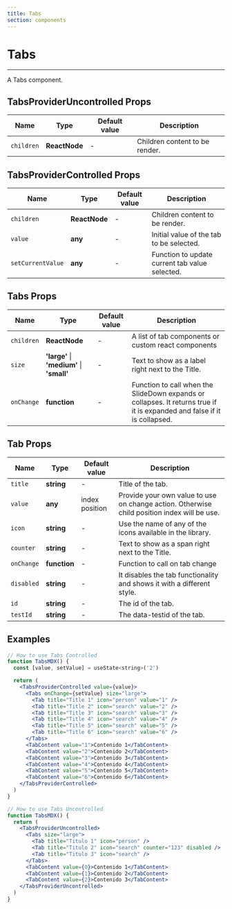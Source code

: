 ```yaml
---
title: Tabs
section: components
---
```



# Tabs

---

A Tabs component.

## TabsProviderUncontrolled Props

| Name           | Type            | Default value    | Description                                                                                                                        |
| -------------- | ----------------| ---------------- | ------------------------------------------ |
| `children`     | **ReactNode**   | -                | Children content to be render.             |

## TabsProviderControlled Props

| Name                | Type            | Default value    | Description                                                                                                                        |
| ------------------- | --------------- | ---------------- | ------------------------------------------------ |
| `children`          | **ReactNode**   | -                | Children content to be render.                   |
| `value`             | **any**         | -                | Initial value of the tab to be selected.         |
| `setCurrentValue`   | **any**         | -                | Function to update current tab value selected.   |

## Tabs Props

| Name           | Type                     | Default value    | Description                                                                                                                        |
| -------------- | ------------------------ | ---------------- | ---------------------------------------------------------------------------------------------------------------------------------- |
| `children`     | **ReactNode**            | -                | A list of tab components or custom react components                                                                        |
| `size`         | **'large'** &#124; **'medium'** &#124; **'small'**    | -                | Text to show as a label right next to the Title.                                                      |
| `onChange`     | **function**             | -                | Function to call when the SlideDown expands or collapses. It returns true if it is expanded and false if it is collapsed.          |

## Tab Props

| Name        | Type          | Default value    | Description                                                                                   |
| ----------- | ------------- | ---------------- | --------------------------------------------------------------------------------------------- |
| `title`     | **string**    | -                | Title of the tab.                                                                             |
| `value`     | **any**       | index position   | Provide your own value to use on change action. Otherwise child position index will be use.   |
| `icon`      | **string**    | -                | Use the name of any of the icons available in the library.                                    |
| `counter`   | **string**    | -                | Text to show as a span right next to the Title.                                               |
| `onChange`  | **function**  | -                | Function to call on tab change                                                                |
| `disabled`  | **string**    | -                | It disables the tab functionality and shows it with a different style.                        |
| `id`        | **string**    | -                | The id of the tab.                                                                            |
| `testId`    | **string**    | -                | The data-testid of the tab.                                                                   |


## Examples

<Demo title="Tab Controlled" background={colors.bgWhite}>
  <Tabs />
</Demo>

```jsx
// How to use Tabs Controlled
function TabsMDX() {
  const [value, setValue] = useState<string>('2')

  return (
    <TabsProviderControlled value={value}>
      <Tabs onChange={setValue} size="large">
        <Tab title="Title 1" icon="person" value="1" />
        <Tab title="Title 2" icon="search" value="2" />
        <Tab title="Title 3" icon="search" value="3" />
        <Tab title="Title 4" icon="search" value="4" />
        <Tab title="Title 5" icon="search" value="5" />
        <Tab title="Title 6" icon="search" value="6" />
      </Tabs>
      <TabContent value="1">Contenido 1</TabContent>
      <TabContent value="2">Contenido 2</TabContent>
      <TabContent value="3">Contenido 3</TabContent>
      <TabContent value="4">Contenido 4</TabContent>
      <TabContent value="5">Contenido 5</TabContent>
      <TabContent value="6">Contenido 6</TabContent>
    </TabsProviderControlled>
  )
}
```

<Demo title="Tab Uncontrolled" background={colors.bgWhite}>
  <TabsUncontrolled />
</Demo>

```jsx
// How to use Tabs Uncontrolled
function TabsMDX() {
  return (
    <TabsProviderUncontrolled>
      <Tabs size="large">
        <Tab title="Titulo 1" icon="person" />
        <Tab title="Titulo 2" icon="search" counter="123" disabled />
        <Tab title="Titulo 3" icon="search" />
      </Tabs>
      <TabContent value={0}>Contenido 1</TabContent>
      <TabContent value={1}>Contenido 2</TabContent>
      <TabContent value={2}>Contenido 3</TabContent>
    </TabsProviderUncontrolled>
  )
}
```